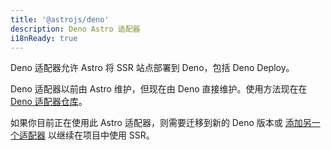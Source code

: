 ```yaml
---
title: '@astrojs/deno'
description: Deno Astro 适配器
i18nReady: true
---
```


Deno 适配器允许 Astro 将 SSR 站点部署到 Deno，包括 Deno Deploy。

Deno 适配器以前由 Astro 维护，但现在由 Deno 直接维护。使用方法现在在 [Deno 适配器仓库](https://github.com/denoland/deno-astro-adapter)。

如果你目前正在使用此 Astro 适配器，则需要迁移到新的 Deno 版本或 [添加另一个适配器](/zh-cn/guides/server-side-rendering/) 以继续在项目中使用 SSR。
